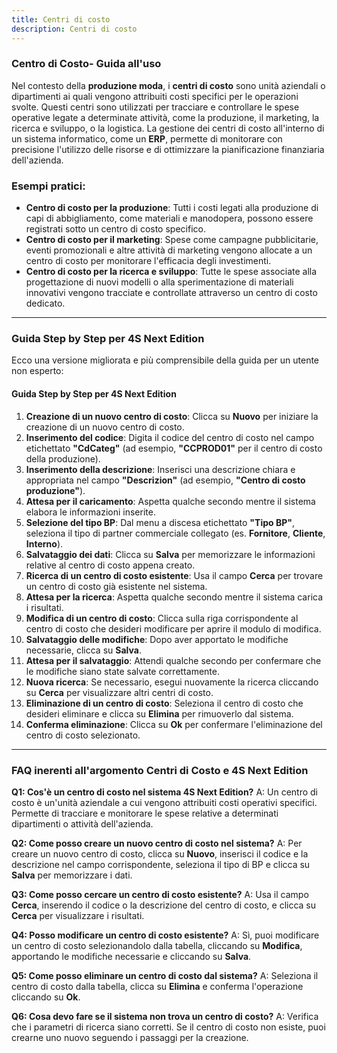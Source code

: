 ```yaml
---
title: Centri di costo
description: Centri di costo
---
```


### Centro di Costo- Guida all'uso

Nel contesto della **produzione moda**, i **centri di costo** sono unità aziendali o dipartimenti ai quali vengono attribuiti costi specifici per le operazioni svolte. Questi centri sono utilizzati per tracciare e controllare le spese operative legate a determinate attività, come la produzione, il marketing, la ricerca e sviluppo, o la logistica. La gestione dei centri di costo all'interno di un sistema informatico, come un **ERP**, permette di monitorare con precisione l'utilizzo delle risorse e di ottimizzare la pianificazione finanziaria dell'azienda.

### Esempi pratici:

* **Centro di costo per la produzione**: Tutti i costi legati alla produzione di capi di abbigliamento, come materiali e manodopera, possono essere registrati sotto un centro di costo specifico.
* **Centro di costo per il marketing**: Spese come campagne pubblicitarie, eventi promozionali e altre attività di marketing vengono allocate a un centro di costo per monitorare l'efficacia degli investimenti.
* **Centro di costo per la ricerca e sviluppo**: Tutte le spese associate alla progettazione di nuovi modelli o alla sperimentazione di materiali innovativi vengono tracciate e controllate attraverso un centro di costo dedicato.

***

### Guida Step by Step per **4S Next Edition**

Ecco una versione migliorata e più comprensibile della guida per un utente non esperto:

#### Guida Step by Step per 4S Next Edition

1. **Creazione di un nuovo centro di costo**: Clicca su **Nuovo** per iniziare la creazione di un nuovo centro di costo.
2. **Inserimento del codice**: Digita il codice del centro di costo nel campo etichettato **"CdCateg"** (ad esempio, **"CCPROD01"** per il centro di costo della produzione).
3. **Inserimento della descrizione**: Inserisci una descrizione chiara e appropriata nel campo **"Descrizion"** (ad esempio, **"Centro di costo produzione"**).
4. **Attesa per il caricamento**: Aspetta qualche secondo mentre il sistema elabora le informazioni inserite.
5. **Selezione del tipo BP**: Dal menu a discesa etichettato **"Tipo BP"**, seleziona il tipo di partner commerciale collegato (es. **Fornitore**, **Cliente**, **Interno**).
6. **Salvataggio dei dati**: Clicca su **Salva** per memorizzare le informazioni relative al centro di costo appena creato.
7. **Ricerca di un centro di costo esistente**: Usa il campo **Cerca** per trovare un centro di costo già esistente nel sistema.
8. **Attesa per la ricerca**: Aspetta qualche secondo mentre il sistema carica i risultati.
9. **Modifica di un centro di costo**: Clicca sulla riga corrispondente al centro di costo che desideri modificare per aprire il modulo di modifica.
10. **Salvataggio delle modifiche**: Dopo aver apportato le modifiche necessarie, clicca su **Salva**.
11. **Attesa per il salvataggio**: Attendi qualche secondo per confermare che le modifiche siano state salvate correttamente.
12. **Nuova ricerca**: Se necessario, esegui nuovamente la ricerca cliccando su **Cerca** per visualizzare altri centri di costo.
13. **Eliminazione di un centro di costo**: Seleziona il centro di costo che desideri eliminare e clicca su **Elimina** per rimuoverlo dal sistema.
14. **Conferma eliminazione**: Clicca su **Ok** per confermare l'eliminazione del centro di costo selezionato.

***

### FAQ inerenti all'argomento **Centri di Costo** e 4S Next Edition

**Q1: Cos'è un centro di costo nel sistema 4S Next Edition?**
A: Un centro di costo è un'unità aziendale a cui vengono attribuiti costi operativi specifici. Permette di tracciare e monitorare le spese relative a determinati dipartimenti o attività dell'azienda.

**Q2: Come posso creare un nuovo centro di costo nel sistema?**
A: Per creare un nuovo centro di costo, clicca su **Nuovo**, inserisci il codice e la descrizione nel campo corrispondente, seleziona il tipo di BP e clicca su **Salva** per memorizzare i dati.

**Q3: Come posso cercare un centro di costo esistente?**
A: Usa il campo **Cerca**, inserendo il codice o la descrizione del centro di costo, e clicca su **Cerca** per visualizzare i risultati.

**Q4: Posso modificare un centro di costo esistente?**
A: Sì, puoi modificare un centro di costo selezionandolo dalla tabella, cliccando su **Modifica**, apportando le modifiche necessarie e cliccando su **Salva**.

**Q5: Come posso eliminare un centro di costo dal sistema?**
A: Seleziona il centro di costo dalla tabella, clicca su **Elimina** e conferma l'operazione cliccando su **Ok**.

**Q6: Cosa devo fare se il sistema non trova un centro di costo?**
A: Verifica che i parametri di ricerca siano corretti. Se il centro di costo non esiste, puoi crearne uno nuovo seguendo i passaggi per la creazione.